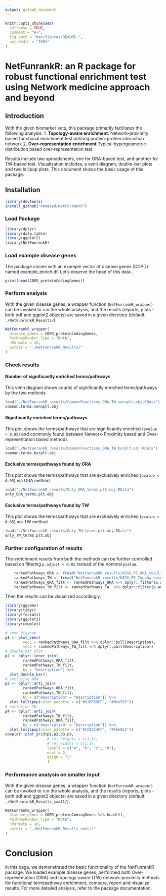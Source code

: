```yaml
---
output: github_document
---
```


<!-- README.md is generated from README.Rmd. Please edit that file -->

```r
knitr::opts_chunk$set(
  collapse = TRUE,
  comment = "#>",
  fig.path = "man/figures/README-",
  out.width = "100%"
)
```

# NetFunrankR: an R package for robust functional enrichment test using Network medicine approach and beyond

## Introduction
With the given biomarker sets, this package primarily facilitates the following analysis:
1. **Topology-aware enrichment**: Network-proximity based functional enrichment test utilizing protein-protein interaction network
2. **Over-representation enrichment** Typical hypergeometric-distribution based over-representation test 

Results include two spreadsheets, one for ORA-based test, and another for TW-based test. Visualization includes, a venn diagram, double-bar plots and two lollipop plots.
This document shows the basic usage of this package:

## Installation
```r
library(devtools)
install_github("Akmazad/NetFunrankR")
```

### Load Package 
```r
library(dplyr)
library(data.table)
library(ggplot2)
library(NetFunrankR)
```

### Load example disease genes
The package comes with an example vector of disease genes (COPD) named example_enrich.df. Let's observe the head of this data..

```r
print(head(COPD_proteinCodingGenes))
```


### Perform analysis
With the given disease genes, a wrapper function (`NetFunrankR_wrapper`) can be invoked to run the whole analysis, and the results (reports, plots - both pdf and ggplot2 objects) are saved in a given directory (default: `./NetFunrankR_Results/`).

```r
NetFunrankR_wrapper(
  disease_genes = COPD_proteinCodingGenes,
  PathwayRanker_Type = "Both",
  nPermute = 10,
  outdir = "./NetFunrankR_Results/"
)
```

### Check results
#### Number of significantly enriched terms/pathways
This venn diagram shows counts of significantly enriched terms/pathways by the two methods
```r
load("./NetFunrankR_results/CommonFunctions_ORA_TW.vennplt.obj.RData")
common.terms.vennplt.obj
```

#### Significantly enriched terms/pathways
This plot shows the terms/pathways that are significantly enriched (`pvalue < 0.05`) and commonly found between Network-Proximity based and Over-representation based methods
```r
load("./NetFunrankR_results/CommonFunctions_ORA_TW.barplt.obj.RData")
common.terms.barplt.obj
```

#### Exclusive terms/pathways found by ORA
This plot shows the terms/pathways that are exclusively enriched (`pvalue < 0.05`) via ORA method
```r
load("./NetFunrankR_results/Only_ORA_terms.plt.obj.RData")
only_ORA_terms.plt.obj
```

#### Exclusive terms/pathways found by TW
This plot shows the terms/pathways that are exclusively enriched (`pvalue < 0.05`) via TW method
```r
load("./NetFunrankR_results/Only_TW_terms.plt.obj.RData")
only_TW_terms.plt.obj
```
### Further configuration of results
The enrichment results from both the methods can be further controlled based on filtering `p.adjust < 0.05` instead of the nominal `pvalue`. 

```r
    rankedPathways_ORA <- fread("NetFunrankR_results/KEGG_PE_ORA_result.csv")
    rankedPathways_TW <- fread("NetFunrankR_results/KEGG_PE_TopoAw_result.csv")
    rankedPathways_ORA_filt <- rankedPathways_ORA %>% dplyr::filter(p.adjust < 0.05)
    rankedPathways_TW_filt <- rankedPathways_TW  %>% dplyr::filter(p.adjust < 0.05)
```

Then the results can be visualized accordingly.

```r
library(ggvenn)
library(tidyr)
library(forcats)
library(ggplot2)
library(cowplot)

# venn diagram
p1 <- plot_venn(
        vec1 = rankedPathways_ORA_filt %>% dplyr::pull(Description),
        vec2 = rankedPathways_TW_filt %>% dplyr::pull(Description))
# double-bar plot
p2 <- dplyr::inner_join(
        rankedPathways_ORA_filt,
        rankedPathways_TW_filt,
        by = "Description") %>%
  plot_double_bar()
# exclusive ORA 
p3 <- dplyr::anti_join(
        rankedPathways_ORA_filt,
        rankedPathways_TW_filt,
        by = c("Description" = "Description")) %>%
  plot_lollipop(color_palette = c("#616530FF", "#dce58f"))
# exclusive TW
p4 <- dplyr::anti_join(
        rankedPathways_TW_filt,
        rankedPathways_ORA_filt,
        by = c("Description" = "Description")) %>%
  plot_lollipop(color_palette = c("#CC8214FF", "#f6e8b1"))
cowplot::plot_grid(p1,p2,p3,p4,
                   # rel_heights = c(1,1),
                   # rel_widths = c(1,1), 
                   labels = c("a", "b", "c", "d"), 
                   ncol = 2,
                   align = "l"
                   )
```

### Performance analysis on smaller input
With the given disease genes, a wrapper function (`NetFunrankR_wrapper`) can be invoked to run the whole analysis, and the results (reports, plots - both pdf and ggplot2 objects) are saved in a given directory (default: `./NetFunrankR_Results_small/`).

```r
NetFunrankR_wrapper(
  disease_genes = COPD_proteinCodingGenes %>% head(6),
  PathwayRanker_Type = "Both",
  nPermute = 10,
  outdir = "./NetFunrankR_Results_small/"
)
```


# Conclusion
In this page, we demonstrated the basic functionality of the NetFunrankR package. We loaded example disease genes, performed both Over-representation (ORA) and topology-aware (TW) network-proximity methods for functional term/pathway enrichment, compare, report and visualize results. For more detailed analysis, refer to the package documentation.

